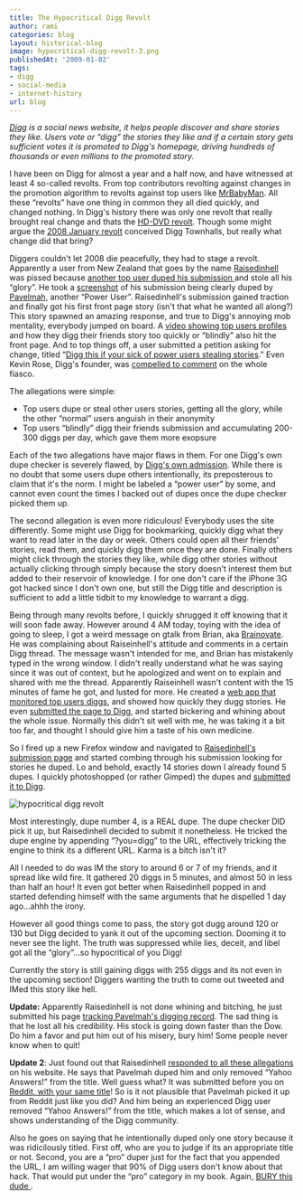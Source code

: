```yaml
---
title: The Hypocritical Digg Revolt
author: rami
categories: blog
layout: historical-blog
image: hypocritical-digg-revolt-3.png
publishedAt: '2009-01-02'
tags:
- digg
- social-media
- internet-history
url: blog
---
```


_<a href="http://www.digg.com" target="_blank">Digg</a> is a social news website, it helps people discover and share stories they like. Users vote or “digg” the stories they like and if a certain story gets sufficient votes it is promoted to Digg's homepage, driving hundreds of thousands or even millions to the promoted story._

I have been on Digg for almost a year and a half now, and have witnessed at least 4 so-called revolts. From top contributors revolting against changes in the promotion algorithm to revolts against top users like [MrBabyMan](http://www.digg.com/users/mrbabyman). All these “revolts” have one thing in common they all died quickly, and changed nothing. In Digg's history there was only one revolt that really brought real change and thats the [HD-DVD revolt](http://en.wikipedia.org/wiki/Digg#aacs_encryption_key_controversy). Though some might argue the [2008 January revolt](/2008/01/24/digg-the-lulled-revolution) conceived Digg Townhalls, but really what change did that bring?

Diggers couldn't let 2008 die peacefully, they had to stage a revolt. Apparently a user from New Zealand that goes by the name [Raisedinhell](http://digg.com/users/raisedinhell) was pissed because [another top user duped his submission ](http://digg.com/odd_stuff/How_the_average_Digg_user_gets_fucked) and stole all his “glory”. He took a [screenshot](http://img242.imageshack.us/img242/8823/diggar2.png) of his submission being clearly duped by [Pavelmah](http://digg.com/users/pavelmah), another “Power User”. Raisedinhell's submission gained traction and finally got his first front page story (isn't that what he wanted all along?) This story spawned an amazing response, and true to Digg's annoying mob mentality, everybody jumped on board. A [video showing top users profiles](http://digg.com/odd_stuff/Digg_is_Rigged_Video_proof) and how they digg their friends story too quickly or “blindly” also hit the front page. And to top things off, a user submitted a petition asking for change, titled “[Digg this if your sick of power users stealing stories](http://digg.com/tech_news/Digg_this_if_your_sick_of_power_users_stealing_stories).” Even Kevin Rose, Digg's founder, was [compelled to comment](http://digg.com/tech_news/Kevin_Rose_personally_responds_to_latest_Digger_uprising) on the whole fiasco.

The allegations were simple:

  * Top users dupe or steal other users stories, getting all the glory, while the other “normal” users anguish in their anonymity
  * Top users “blindly” digg their friends submission and accumulating 200-300 diggs per day, which gave them more exopsure

Each of the two allegations have major flaws in them. For one Digg's own dupe checker is severely flawed, by [Digg's own admission](http://blog.digg.com/?p=474). While there is no doubt that some users dupe others intentionally, its preposterous to claim that it's the norm. I might be labeled a “power user” by some, and cannot even count the times I backed out of dupes once the dupe checker picked them up.

The second allegation is even more ridiculous! Everybody uses the site differently. Some might use Digg for bookmarking, quickly digg what they want to read later in the day or week. Others could open all their friends' stories, read them, and quickly digg them once they are done. Finally others might click through the stories they like, while digg other stories without actually clicking through simply because the story doesn't interest them but added to their reservoir of knowledge. I for one don't care if the iPhone 3G got hacked since I don't own one, but still the Digg title and description is sufficient to add a little tidbit to my knowledge to warrant a digg.

Being through many revolts before, I quickly shrugged it off knowing that it will soon fade away. However around 4 AM today, toying with the idea of going to sleep, I got a weird message on gtalk from Brian, aka [Brainovate](http://digg.com/users/brainnovate). He was complaining about Raiseinhell's attitude and comments in a certain Digg thread. The message wasn't intended for me, and Brian has mistakenly typed in the wrong window. I didn't really understand what he was saying since it was out of context, but he apologized and went on to explain and shared with me the thread. Apparently Raiseinhell wasn't content with the 15 minutes of fame he got, and lusted for more. He created a [web app that monitored top users diggs](http://burythis.info/worst-offenders), and showed how quickly they dugg stories. He even [submitted the page to Digg](http://digg.com/odd_stuff/Digg_s_power_users_The_worst_offenders), and started bickering and whining about the whole issue. Normally this didn't sit well with me, he was taking it a bit too far, and thought I should give him a taste of his own medicine.

So I fired up a new Firefox window and navigated to [Raisedinhell's submission page](http://digg.com/users/raisedinhell/history/submissions) and started combing through his submission looking for stories he duped. Lo and behold, exactly 14 stories down I already found 5 dupes. I quickly photoshopped (or rather Gimped) the dupes and [submitted it to Digg](http://digg.com/odd_stuff/Digg_s_Revolt_Leader_Actually_Dupes_Like_A_Pro).

![hypocritical digg revolt](/assets/images/content/blog/hypocritical-digg-revolt-3.png)

Most interestingly, dupe number 4, is a REAL dupe. The dupe checker DID pick it up, but Raisedinhell decided to submit it nonetheless. He tricked the dupe engine by appending “?you=digg” to the URL, effectively tricking the engine to think its a different URL. Karma is a bitch isn't it?

All I needed to do was IM the story to around 6 or 7 of my friends, and it spread like wild fire. It gathered 20 diggs in 5 minutes, and almost 50 in less than half an hour! It even got better when Raisedinhell popped in and started defending himself with the same arguments that he dispelled 1 day ago…ahhh the irony.

However all good things come to pass, the story got dugg around 120 or 130 but Digg decided to yank it out of the upcoming section. Dooming it to never see the light. The truth was suppressed while lies, deceit, and libel got all the “glory”…so hypocritical of you Digg!

Currently the story is still gaining diggs with 255 diggs and its not even in the upcoming section! Diggers wanting the truth to come out tweeted and IMed this story like hell.

**Update:** Apparently Raisedinhell is not done whining and bitching, he just submitted his page [tracking Pavelmah's digging record](http://digg.com/odd_stuff/Nominate_Digg_user_Pavelmah_for_Guiness_Book_of_Records_09). The sad thing is that he lost all his credibility. His stock is going down faster than the Dow. Do him a favor and put him out of his misery, bury him! Some people never know when to quit!

**Update 2**: Just found out that Raisedinhell [responded to all these allegations](http://burythis.info/response-to-bs) on his website. He says that Pavelmah duped him and only removed “Yahoo Answers!” from the title. Well guess what? It was submitted before you on [Reddit, with your same title](http://www.reddit.com/r/pics/comments/7lztl/apple_is_an_evil_evil_company_yahoo_answers/)! So is it not plausible that Pavelmah picked it up from Reddit just like you did? And him being an experienced Digg user removed “Yahoo Answers!” from the title, which makes a lot of sense, and shows understanding of the Digg community.

Also he goes on saying that he intentionally duped only one story because it was ridicilously titled. First off, who are you to judge if its an appropriate title or not. Second, you are a “pro” duper just for the fact that you appended the URL, I am willing wager that 90% of Digg users don't know about that hack. That would put under the “pro” category in my book. Again, [BURY this dude ](http://digg.com/odd_stuff/Digg_s_Revolt_Leader_s_reputation_tarnished_by_unfounded_BS?OTC-kff).
